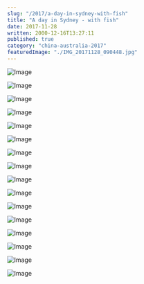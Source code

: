 ```yaml
---
slug: "/2017/a-day-in-sydney-with-fish"
title: "A day in Sydney - with fish"
date: 2017-11-28
written: 2000-12-16T13:27:11
published: true
category: "china-australia-2017"
featuredImage: "./IMG_20171128_090448.jpg"
---
```


![Image](IMG_20171128_090448.jpg)

![Image](IMG_20171128_094919.jpg)

![Image](IMG_20171128_091226.jpg)

![Image](IMG_20171128_095624.jpg)

![Image](IMG_20171128_102435.jpg)

![Image](IMG_20171128_103657.jpg)

![Image](IMG_20171128_103740.jpg)

![Image](IMG_20171128_113918.jpg)

![Image](IMG_20171128_125530.jpg)

![Image](IMG_20171128_125914.jpg)

![Image](IMG_20171128_130642.jpg)

![Image](IMG_20171128_132705.jpg)

![Image](IMG_20171128_132907.jpg)

![Image](IMG_20171128_134928.jpg)

![Image](IMG_20171128_135558.jpg)

![Image](IMG_20171128_142343.jpg)
